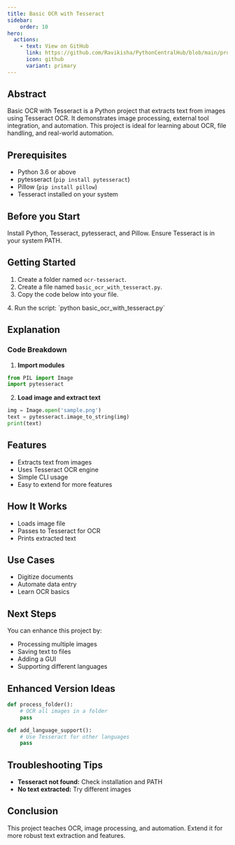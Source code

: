 ```yaml
---
title: Basic OCR with Tesseract
sidebar:
    order: 10
hero:
  actions:
    - text: View on GitHub
      link: https://github.com/Ravikisha/PythonCentralHub/blob/main/projects/intermediate/basic_ocr_with_tesseract.py
      icon: github
      variant: primary
---
```


## Abstract
Basic OCR with Tesseract is a Python project that extracts text from images using Tesseract OCR. It demonstrates image processing, external tool integration, and automation. This project is ideal for learning about OCR, file handling, and real-world automation.

## Prerequisites
- Python 3.6 or above
- pytesseract (`pip install pytesseract`)
- Pillow (`pip install pillow`)
- Tesseract installed on your system

## Before you Start
Install Python, Tesseract, pytesseract, and Pillow. Ensure Tesseract is in your system PATH.

## Getting Started
1. Create a folder named `ocr-tesseract`.
2. Create a file named `basic_ocr_with_tesseract.py`.
3. Copy the code below into your file.
<FileCode file="projects/intermediate/basic_ocr_with_tesseract.py" lang="python" title="Basic OCR with Tesseract" />
4. Run the script: `python basic_ocr_with_tesseract.py`

## Explanation

### Code Breakdown
1. **Import modules**
```python
from PIL import Image
import pytesseract
```
2. **Load image and extract text**
```python
img = Image.open('sample.png')
text = pytesseract.image_to_string(img)
print(text)
```

## Features
- Extracts text from images
- Uses Tesseract OCR engine
- Simple CLI usage
- Easy to extend for more features

## How It Works
- Loads image file
- Passes to Tesseract for OCR
- Prints extracted text

## Use Cases
- Digitize documents
- Automate data entry
- Learn OCR basics

## Next Steps
You can enhance this project by:
- Processing multiple images
- Saving text to files
- Adding a GUI
- Supporting different languages

## Enhanced Version Ideas
```python
def process_folder():
    # OCR all images in a folder
    pass

def add_language_support():
    # Use Tesseract for other languages
    pass
```

## Troubleshooting Tips
- **Tesseract not found:** Check installation and PATH
- **No text extracted:** Try different images

## Conclusion
This project teaches OCR, image processing, and automation. Extend it for more robust text extraction and features.
